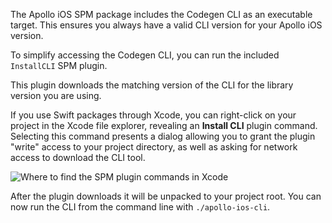 The Apollo iOS SPM package includes the Codegen CLI as an executable target. This ensures you always have a valid CLI version for your Apollo iOS version.

To simplify accessing the Codegen CLI, you can run the included `InstallCLI` SPM plugin.

This plugin downloads the matching version of the CLI for the library version you are using.

If you use Swift packages through Xcode, you can right-click on your project in the Xcode file explorer, revealing an **Install CLI** plugin command. Selecting this command presents a dialog allowing you to grant the plugin "write" access to your project directory, as well as asking for network access to download the CLI tool.

<img class="screenshot" src="@/source/screenshot/apollo-xcode-plugin.png" alt="Where to find the SPM plugin commands in Xcode" />

After the plugin downloads it will be unpacked to your project root. You can now run the CLI from the command line with `./apollo-ios-cli`.

